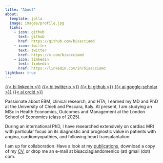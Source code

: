 ```yaml
---
title: "About"
about:
  template: jolla
  image: images/profile.jpg
  links:
    - icon: github
      text: github
      href: https://github.com/bisacciamd
    - icon: twitter
      text: twitter
      href: https://x.com/bisacciamd
    - icon: linkedin
      text: linkedin
      href: https://linkedin.com/in/bisacciamd
lightbox: true
---
```

[{{< bi linkedin >}}](https://linkedin.com/in/bisacciamd)   [{{< bi twitter-x >}}](https://x.com/bisacciamd)   [{{< bi github >}}](https://github.com/bisacciamd)   [{{< ai google-scholar >}}](https://scholar.google.com/citations?user=Apav_NgAAAAJ)   [{{< ai orcid >}}](https://orcid.org/0000-0003-4606-3093)


Passionate about EBM, clinical research, and HTA, I earned my MD and PhD at the University of Chieti and Pescara, Italy. At present, I am studying an MSc in Health Economics, Outcomes and Management at the London School of Economics (class of 2025). 

During an international PhD, I have researched extensively on cardiac MRI with particular focus on its diagnostic and prognostic value in patients with angina, cardiomyopathies, and following heart transplantation. 

I am up for collaboration. Have a look at my [publications](https://cv.bisacciamd.com/publications/), download a copy of my [CV](https://cv.bisacciamd.com/), or drop me an e-mail at bisacciagiandomenico (at) gmail (dot) com.